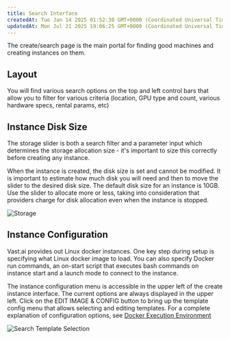 ```yaml
---
title: Search Interface
createdAt: Tue Jan 14 2025 01:52:38 GMT+0000 (Coordinated Universal Time)
updatedAt: Mon Jul 21 2025 19:06:25 GMT+0000 (Coordinated Universal Time)
---
```


The create/search page is the main portal for finding good machines and creating instances on them.

## Layout

You will find various search options on the top and left control bars that allow you to filter for various criteria (location, GPU type and count, various hardware specs, rental params, etc)

## Instance Disk Size

The storage slider is both a search filter and a parameter input which determines the storage allocation size - it's important to size this correctly before creating any instance.

When the instance is created, the disk size is set and cannot be modified. It is important to estimate how much disk you will need and then to move the slider to the desired disk size. The default disk size for an instance is 10GB. Use the slider to allocate more or less, taking into consideration that providers charge for disk allocation even when the instance is stopped.

![Storage](https://vast.ai/uploads/storage.gif "Storage")

## Instance Configuration

Vast.ai provides out Linux docker instances. One key step during setup is specifying what Linux docker image to load. You can also specify Docker run commands, an on-start script that executes bash commands on instance start and a launch mode to connect to the instance.

The instance configuration menu is accessible in the upper left of the create instance interface. The current options are always displayed in the upper left.
Click on the EDIT IMAGE & CONFIG button to bring up the template config menu that allows selecting and editing templates. For a complete explanation of configuration options, see [Docker Execution Environment](https://docs.vast.ai/instances/docker-execution-environment)

![Search Template Selection](https://vast.ai/uploads/search-template-selection.gif "Search Template Selection")

